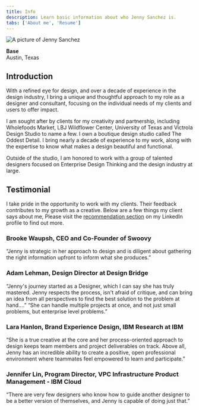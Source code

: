 ```yaml
---
title: Info
description: Learn basic information about who Jenny Sanchez is.
tabs: ['About me', 'Resume']
---
```


<Row>

  <Column colMd={8} colLg={8}>

![A picture of Jenny Sanchez](./../images/about-me.jpg)

  </Column>

  <Column colMd={2} colLg={3}>

<Aside>

  **Base**  
  Austin, Texas

</Aside>

  </Column>

</Row>

## Introduction

With a refined eye for design, and over a decade of experience in the design industry, I bring a unique and thoughtful approach to my role as a designer and consultant, focusing on the individual needs of my clients and users to offer impact.

I am sought after by clients for my creativity and partnership, including Wholefoods Market, LBJ Wildflower Center, University of Texas and Victrola Design Studio to name a few. I own a boutique design studio called The Oddest Detail. I bring nearly a decade of experience to my work, along with the expertise to know what makes a design beautiful and functional. 

Outside of the studio, I am honored to work with a group of talented designers focused on Enterprise Design Thinking and the design industry at large.

## Testimonial

I take pride in the opportunity to work with my clients. Their feedback contributes to my growth as a creative. Below are a few things my client says about me, Please visit the [recommendation section](https://www.linkedin.com/in/jennyhsiaosanchez) on my LinkedIn profile to find out more.

<!-- TODO consider using quote blocks? -->

### Brooke Waupsh, CEO and Co-Founder of Swoovy

“Jenny is strategic in her approach to design and is diligent about gathering the right information upfront to inform what she produces.”

### Adam Lehman, Design Director at Design Bridge

“Jenny's journey started as a Designer, which I can say she has truly mastered. Jenny respects the process, isn't afraid of critique, and can bring an idea from all perspectives to find the best solution to the problem at hand.…” “She can handle multiple projects at once, and not just small problems, but enterprise level problems.”

### Lara Hanlon, Brand Experience Design, IBM Research at IBM

“She is a true creative at the core and her process-oriented approach to design keeps team members and project deliverables on track. Above all, Jenny has an incredible ability to create a positive, open professional environment where teammates feel empowered to learn and participate.”

### Jennifer Lin, Program Director, VPC Infrastructure Product Management - IBM Cloud

“There are very few designers who know how to guide another designer to be a better version of themselves, and Jenny is capable of doing just that.”
